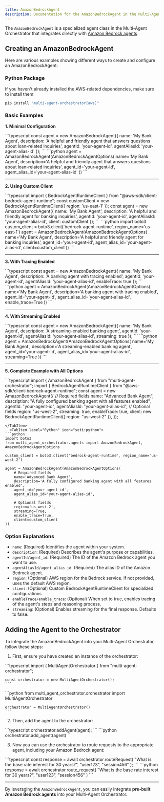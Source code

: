 ```yaml
---
title: AmazonBedrockAgent
description: Documentation for the AmazonBedrockAgent in the Multi-Agent Orchestrator
---
```


The `AmazonBedrockAgent` is a specialized agent class in the Multi-Agent Orchestrator that integrates directly with [Amazon Bedrock agents](https://aws.amazon.com/bedrock/agents/?nc1=h_ls).

## Creating an AmazonBedrockAgent

Here are various examples showing different ways to create and configure an AmazonBedrockAgent:

### Python Package

If you haven't already installed the AWS-related dependencies, make sure to install them:

```bash
pip install "multi-agent-orchestrator[aws]"
```

### Basic Examples

**1. Minimal Configuration**


<Tabs syncKey="runtime">
  <TabItem label="TypeScript" icon="seti:typescript" color="blue">
```typescript
const agent = new AmazonBedrockAgent({
  name: 'My Bank Agent',
  description: 'A helpful and friendly agent that answers questions about loan-related inquiries',
  agentId: 'your-agent-id',
  agentAliasId: 'your-agent-alias-id'
});
```
</TabItem>
  <TabItem label="Python" icon="seti:python">
```python
agent = AmazonBedrockAgent(AmazonBedrockAgentOptions(
    name='My Bank Agent',
    description='A helpful and friendly agent that answers questions about loan-related inquiries',
    agent_id='your-agent-id',
    agent_alias_id='your-agent-alias-id'
))
```
  </TabItem>
</Tabs>

<hr/>

**2. Using Custom Client**

<Tabs syncKey="runtime">
  <TabItem label="TypeScript" icon="seti:typescript" color="blue">
```typescript
import { BedrockAgentRuntimeClient } from "@aws-sdk/client-bedrock-agent-runtime";
const customClient = new BedrockAgentRuntimeClient({ region: 'us-east-1' });
const agent = new AmazonBedrockAgent({
  name: 'My Bank Agent',
  description: 'A helpful and friendly agent for banking inquiries',
  agentId: 'your-agent-id',
  agentAliasId: 'your-agent-alias-id',
  client: customClient
});
```
</TabItem>
  <TabItem label="Python" icon="seti:python">
```python
import boto3
custom_client = boto3.client('bedrock-agent-runtime', region_name='us-east-1')
agent = AmazonBedrockAgent(AmazonBedrockAgentOptions(
name='My Bank Agent',
description='A helpful and friendly agent for banking inquiries',
agent_id='your-agent-id',
agent_alias_id='your-agent-alias-id',
client=custom_client
))
```
</TabItem>
</Tabs>

<hr/>

**3. With Tracing Enabled**

<Tabs syncKey="runtime">
  <TabItem label="TypeScript" icon="seti:typescript" color="blue">
```typescript
const agent = new AmazonBedrockAgent({
  name: 'My Bank Agent',
  description: 'A banking agent with tracing enabled',
  agentId: 'your-agent-id',
  agentAliasId: 'your-agent-alias-id',
  enableTrace: true
});
```
</TabItem>
  <TabItem label="Python" icon="seti:python">
```python
agent = AmazonBedrockAgent(AmazonBedrockAgentOptions(
    name='My Bank Agent',
    description='A banking agent with tracing enabled',
    agent_id='your-agent-id',
    agent_alias_id='your-agent-alias-id',
    enable_trace=True
))
```
  </TabItem>
</Tabs>

<hr/>

**4. With Streaming Enabled**

<Tabs syncKey="runtime">
  <TabItem label="TypeScript" icon="seti:typescript" color="blue">
```typescript
const agent = new AmazonBedrockAgent({
  name: 'My Bank Agent',
  description: 'A streaming-enabled banking agent',
  agentId: 'your-agent-id',
  agentAliasId: 'your-agent-alias-id',
  streaming: true
});
```
  </TabItem>
  <TabItem label="Python" icon="seti:python">
```python
agent = AmazonBedrockAgent(AmazonBedrockAgentOptions(
    name='My Bank Agent',
    description='A streaming-enabled banking agent',
    agent_id='your-agent-id',
    agent_alias_id='your-agent-alias-id',
    streaming=True
))
```
  </TabItem>
</Tabs>

<hr/>

**5. Complete Example with All Options**

<Tabs syncKey="runtime">
  <TabItem label="TypeScript" icon="seti:typescript" color="blue">
```typescript
import { AmazonBedrockAgent } from "multi-agent-orchestrator";
import { BedrockAgentRuntimeClient } from "@aws-sdk/client-bedrock-agent-runtime";
const agent = new AmazonBedrockAgent({
  // Required fields
  name: "Advanced Bank Agent",
  description: "A fully configured banking agent with all features enabled",
  agentId: "your-agent-id",
  agentAliasId: "your-agent-alias-id",
  // Optional fields
  region: "us-west-2",
  streaming: true,
  enableTrace: true,
  client: new BedrockAgentRuntimeClient({ region: "us-west-2" }),
});

```
</TabItem>
  <TabItem label="Python" icon="seti:python">
```python
import boto3
from multi_agent_orchestrator.agents import AmazonBedrockAgent, AmazonBedrockAgentOptions

custom_client = boto3.client('bedrock-agent-runtime', region_name='us-west-2')

agent = AmazonBedrockAgent(AmazonBedrockAgentOptions(
    # Required fields
    name='Advanced Bank Agent',
    description='A fully configured banking agent with all features enabled',
    agent_id='your-agent-id',
    agent_alias_id='your-agent-alias-id',
    
    # Optional fields
    region='us-west-2',
    streaming=True,
    enable_trace=True,
    client=custom_client
))
```
</TabItem>
</Tabs>


### Option Explanations

- `name`: (Required) Identifies the agent within your system.
- `description`: (Required) Describes the agent's purpose or capabilities.
- `agentId/agent_id`: (Required) The ID of the Amazon Bedrock agent you want to use.
- `agentAliasId/agent_alias_id`: (Required) The alias ID of the Amazon Bedrock agent.
- `region`: (Optional) AWS region for the Bedrock service. If not provided, uses the default AWS region.
- `client`: (Optional) Custom BedrockAgentRuntimeClient for specialized configurations.
- `enableTrace/enable_trace`: (Optional) When set to true, enables tracing of the agent's steps and reasoning process.
- `streaming`: (Optional) Enables streaming for the final response. Defaults to false.



## Adding the Agent to the Orchestrator

To integrate the AmazonBedrockAgent into your Multi-Agent Orchestrator, follow these steps:

1. First, ensure you have created an instance of the orchestrator:

<Tabs syncKey="runtime">
  <TabItem label="TypeScript" icon="seti:typescript" color="blue">
    ```typescript
    import { MultiAgentOrchestrator } from "multi-agent-orchestrator";

    const orchestrator = new MultiAgentOrchestrator();
    ```
  </TabItem>
  <TabItem label="Python" icon="seti:python">
    ```python
    from multi_agent_orchestrator.orchestrator import MultiAgentOrchestrator

    orchestrator = MultiAgentOrchestrator()
    ```
  </TabItem>
</Tabs>

2. Then, add the agent to the orchestrator:

<Tabs syncKey="runtime">
  <TabItem label="TypeScript" icon="seti:typescript" color="blue">
    ```typescript
    orchestrator.addAgent(agent);
    ```
  </TabItem>
  <TabItem label="Python" icon="seti:python">
    ```python
    orchestrator.add_agent(agent)
    ```
  </TabItem>
</Tabs>

3. Now you can use the orchestrator to route requests to the appropriate agent, including your Amazon Bedrock agent:

<Tabs syncKey="runtime">
  <TabItem label="TypeScript" icon="seti:typescript" color="blue">
    ```typescript
    const response = await orchestrator.routeRequest(
      "What is the base rate interest for 30 years?",
      "user123",
      "session456"
    );
    ```
  </TabItem>
  <TabItem label="Python" icon="seti:python">
    ```python
    response = await orchestrator.route_request(
        "What is the base rate interest for 30 years?",
        "user123",
        "session456"
    )
    ```
  </TabItem>
</Tabs>


---

By leveraging the `AmazonBedrockAgent`, you can easily integrate **pre-built Amazon Bedrock agents** into your Multi-Agent Orchestrator.